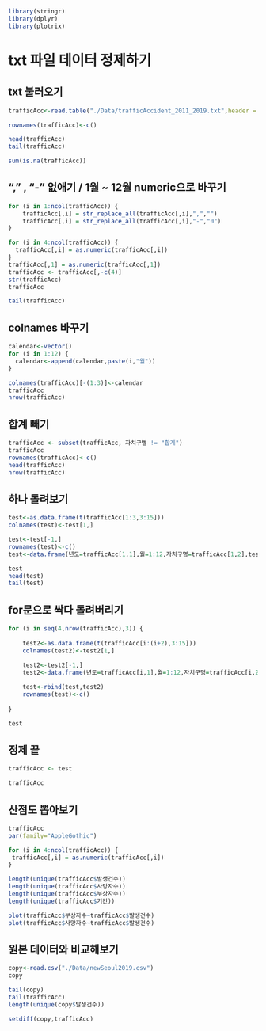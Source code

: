 ```r
library(stringr)
library(dplyr)
library(plotrix)
```

# txt 파일 데이터 정제하기

## txt 불러오기

```r
trafficAcc<-read.table("./Data/trafficAccident_2011_2019.txt",header = T)

rownames(trafficAcc)<-c()

head(trafficAcc)
tail(trafficAcc)

sum(is.na(trafficAcc))

```

## "," , "-" 없애기 / 1월 \~ 12월 numeric으로 바꾸기

```r
for (i in 1:ncol(trafficAcc)) {
    trafficAcc[,i] = str_replace_all(trafficAcc[,i],",","")
    trafficAcc[,i] = str_replace_all(trafficAcc[,i],"-","0")
}

for (i in 4:ncol(trafficAcc)) {
  trafficAcc[,i] = as.numeric(trafficAcc[,i])
}
trafficAcc[,1] = as.numeric(trafficAcc[,1])
trafficAcc <- trafficAcc[,-c(4)]
str(trafficAcc)
trafficAcc

tail(trafficAcc)
```

## colnames 바꾸기

```r
calendar<-vector()
for (i in 1:12) {
  calendar<-append(calendar,paste(i,"월"))
}

colnames(trafficAcc)[-(1:3)]<-calendar
trafficAcc
nrow(trafficAcc)
```

## 합계 빼기

```r
trafficAcc <- subset(trafficAcc, 자치구별 != "합계")
trafficAcc
rownames(trafficAcc)<-c()
head(trafficAcc)
nrow(trafficAcc)
```

## 하나 돌려보기

```r
test<-as.data.frame(t(trafficAcc[1:3,3:15]))
colnames(test)<-test[1,]

test<-test[-1,]
rownames(test)<-c()
test<-data.frame(년도=trafficAcc[1,1],월=1:12,자치구명=trafficAcc[1,2],test)

test
head(test)
tail(test)
```

## for문으로 싹다 돌려버리기

```r
for (i in seq(4,nrow(trafficAcc),3)) {
  
    test2<-as.data.frame(t(trafficAcc[i:(i+2),3:15]))
    colnames(test2)<-test2[1,]
    
    test2<-test2[-1,]
    test2<-data.frame(년도=trafficAcc[i,1],월=1:12,자치구명=trafficAcc[i,2],test2)

    test<-rbind(test,test2)
    rownames(test)<-c()
      
}

test
```

## 정제 끝

```r
trafficAcc <- test

trafficAcc
```

## 산점도 뽑아보기

```r
trafficAcc
par(family="AppleGothic")

for (i in 4:ncol(trafficAcc)) {
 trafficAcc[,i] = as.numeric(trafficAcc[,i])
}

length(unique(trafficAcc$발생건수))
length(unique(trafficAcc$사망자수))
length(unique(trafficAcc$부상자수))
length(unique(trafficAcc$기간))

plot(trafficAcc$부상자수~trafficAcc$발생건수)
plot(trafficAcc$사망자수~trafficAcc$발생건수)
```

## 원본 데이터와 비교해보기

```r
copy<-read.csv("./Data/newSeoul2019.csv")
copy

tail(copy)
tail(trafficAcc)
length(unique(copy$발생건수))

setdiff(copy,trafficAcc)

```
